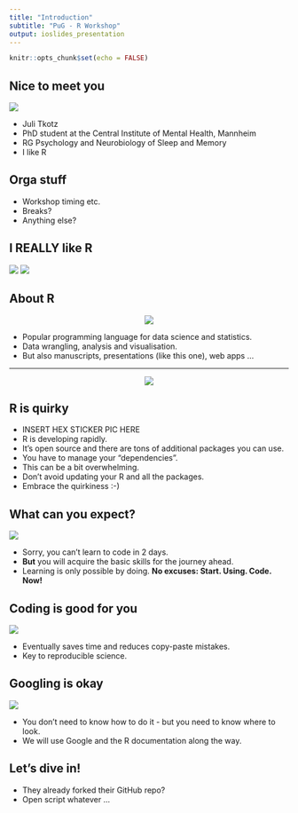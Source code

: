 ```yaml
---
title: "Introduction"
subtitle: "PuG - R Workshop"
output: ioslides_presentation
---
```


```r
knitr::opts_chunk$set(echo = FALSE)
```

## Nice to meet you
<div class="columns-2">
  ![](pics/juli_small.jpg)

- Juli Tkotz
- PhD student at the Central Institute of Mental Health, Mannheim
- RG Psychology and Neurobiology of Sleep and Memory
- I like R
</div>

## Orga stuff
- Workshop timing etc.
- Breaks?
- Anything else?

## I REALLY like R
![](pics/rniversary1.jpg) ![](pics/rniversary2.jpg)

## About R
<center>
![](pics/rlogo.jpg)
</center>

- Popular programming language for data science and statistics.
- Data wrangling, analysis and visualisation.
- But also manuscripts, presentations (like this one), web apps ...

***
<center>
![](pics/bbc.png)
</center>

## R is quirky
- INSERT HEX STICKER PIC HERE
- R is developing rapidly.
- It's open source and there are tons of additional packages you can use.
- You have to manage your "dependencies".
- This can be a bit overwhelming.
- Don't avoid updating your R and all the packages.
- Embrace the quirkiness :-)

## What can you expect?
<div class="columns-2">
  ![](pics/programming_learning_curve.jpg)

- Sorry, you can't learn to code in 2 days.
- **But** you will acquire the basic skills for the journey ahead.
- Learning is only possible by doing. **No excuses: Start. Using. Code. Now!**
</div>

## Coding is good for you
![](pics/automatisation.png)

- Eventually saves time and reduces copy-paste mistakes.
- Key to reproducible science.

## Googling is okay
<div class="columns-2">
  ![](pics/stack_overflow.jpg)

- You don't need to know how to do it - but you need to know where to look.
- We will use Google and the R documentation along the way.
</div>

## Let's dive in!
- They already forked their GitHub repo?
- Open script whatever ...

